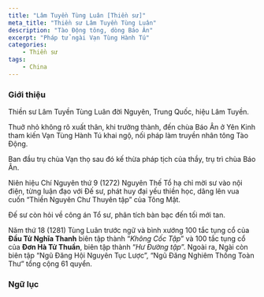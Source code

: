 ```yaml
---
title: "Lâm Tuyền Tùng Luân [Thiền sư]"
meta_title: "Thiền sư Lâm Tuyền Tùng Luân"
description: "Tào Động tông, dòng Báo Ân"
excerpt: "Pháp tử ngài Vạn Tùng Hành Tú"
categories:
    - Thiền sư
tags:
    - China
---
```


### Giới thiệu

Thiền sư Lâm Tuyền Tùng Luân đời Nguyên, Trung Quốc, hiệu Lâm Tuyền. 

Thuở nhỏ không rõ xuất thân, khi trưởng thành, đến chùa Báo Ân ở Yên Kinh tham kiến Vạn Tùng Hành Tú khai ngộ, nối pháp làm truyền nhân tông Tào Động. 

Ban đầu trụ chùa Vạn thọ sau đó kế thừa pháp tịch của thầy, trụ trì chùa Báo Ân. 

Niên hiệu Chí Nguyên thứ 9 (1272) Nguyên Thế Tổ hạ chỉ mời sư vào nội điện, từng luận đạo với Đế sư, phát huy đại yếu thiền học, dâng lên vua cuốn “Thiền Nguyên Chư Thuyên tập” của Tông Mật. 

Đế sư còn hỏi về công án Tổ sư, phân tích bàn bạc đến tối mới tan.

Năm thứ 18 (1281) Tùng Luân trước ngữ và bình xướng 100 tắc tụng cổ của **Đầu Tử Nghĩa Thanh** biên tập thành “*Không Cốc Tập*” và 100 tắc tụng cổ của **Đơn Hà Tử Thuần**, biên tập thành “*Hư Đường tập*”.
Ngoài ra, Ngài còn biên tập “Ngũ Đăng Hội Nguyên Tục Lược”, “Ngũ Đăng Nghiêm Thống Toàn Thư” tổng cộng 61 quyển.

### Ngữ lục
